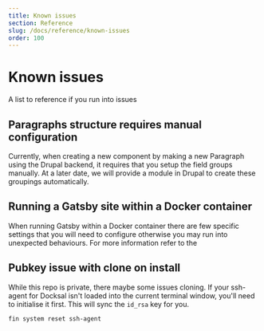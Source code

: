 ```yaml
---
title: Known issues
section: Reference
slug: /docs/reference/known-issues
order: 100
---
```


# Known issues

A list to reference if you run into issues

## Paragraphs structure requires manual configuration

Currently, when creating a new component by making a new Paragraph using the Drupal backend, it requires that you setup
the field groups manually.  At a later date, we will provide a module in Drupal to create these groupings automatically.

## Running a Gatsby site within a Docker container

When running Gatsby within a Docker container there are few specific settings that you will need to configure
otherwise you may run into unexpected behaviours.  For more information refer to the

## Pubkey issue with clone on install

While this repo is private, there maybe some issues cloning.  If your ssh-agent for Docksal isn't loaded into the
current terminal window, you'll need to initialise it first. This will sync the `id_rsa` key for you.

```
fin system reset ssh-agent
```

